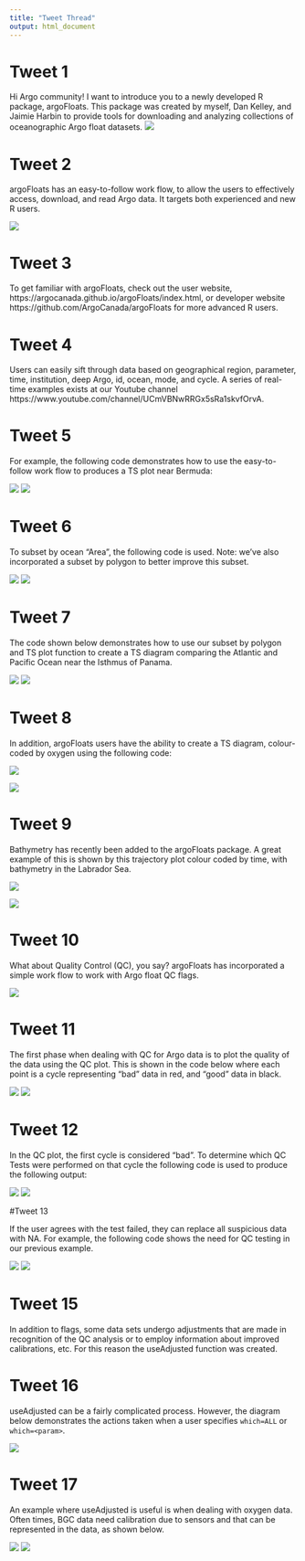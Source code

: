 ```yaml
---
title: "Tweet Thread"
output: html_document
---
```


# Tweet 1

Hi Argo community! I want to introduce you to a newly developed R package, argoFloats. This package was created by myself, Dan Kelley, and Jaimie Harbin to provide tools for downloading and analyzing collections of oceanographic Argo float datasets.
![](argoFloats_logo_06.png)


# Tweet 2
argoFloats has an easy-to-follow work flow, to allow the users to effectively
access, download, and read Argo data. It targets both experienced and new R
users.

![](../../../vignettes/flowchart.png)

# Tweet 3
To get familiar with argoFloats, check out the user website, https://argocanada.github.io/argoFloats/index.html, or developer website https://github.com/ArgoCanada/argoFloats for more advanced R users.

# Tweet 4
Users can easily sift through data based on geographical region, parameter, time, institution, deep Argo, id, ocean, mode, and cycle. A series of real-time examples exists at our Youtube channel https://www.youtube.com/channel/UCmVBNwRRGx5sRa1skvfOrvA.

# Tweet 5
For example, the following code demonstrates how to use the easy-to-follow work flow to produces a TS plot near Bermuda:

![](TScode.png)
![](TS.png)

# Tweet 6
To subset by ocean "Area", the following code is used. Note: we've also incorporated a subset by polygon to better improve this subset.

![](oceanAreaCode.png)
![](oceanArea.png)

# Tweet 7
The code shown below demonstrates how to use our subset by polygon and TS plot function to create a TS diagram comparing the Atlantic and Pacific Ocean near the Isthmus of Panama.

![](polygonCode.png)
![](TSpanama.png)

# Tweet 8

In addition, argoFloats users have the ability to create a TS diagram, colour-coded by oxygen using the following code:

![](TSoxygenCode.png)


![](TSoxygen.png)

# Tweet 9
Bathymetry has recently been added to the argoFloats package. A great example of this is shown by this trajectory plot colour coded by time, with bathymetry in the Labrador Sea.

![](bathymetryCode.png)

![](bathymetry.png)

# Tweet 10
What about Quality Control (QC), you say? argoFloats has incorporated a simple work flow to work with Argo float QC flags.

![](../../../vignettes/qc_flowchart.png)

# Tweet 11
The first phase when dealing with QC for Argo data is to plot the quality of the data using the QC plot. This is shown in the code below where each point is a cycle representing "bad" data in red, and "good" data in black.

![](plotQCCode.png)
![](../../../vignettes/plotqc.png)

# Tweet 12
In the QC plot, the first cycle is considered "bad". To determine which QC Tests were performed on that cycle the following code is used to produce the following output:

![](showQCTestsCode.png)
![](showQCTestOutput.png)

#Tweet 13

If the user agrees with the test failed, they can replace all suspicious data with NA. For example, the following code shows the need for QC testing in our previous example.

![](applyQCCode.png)
![](../../../vignettes/applyQC.png)

# Tweet 15
In addition to flags, some data sets undergo adjustments that are made in
recognition of the QC analysis or to employ information about improved
calibrations, etc. For this reason the useAdjusted function was created.

# Tweet 16
useAdjusted can be a fairly complicated process. However, the diagram below
demonstrates the actions taken when a user specifies `which=ALL` or
`which=<param>`.

![](../../../man/figures/useAdjustedDiagram.png)

# Tweet 17
An example where useAdjusted is useful is when dealing with oxygen data. Often
times, BGC data need calibration due to sensors and that can be represented in
the data, as shown below.

![](useAdjustedCode.png)
![](useAdjusted.png)

